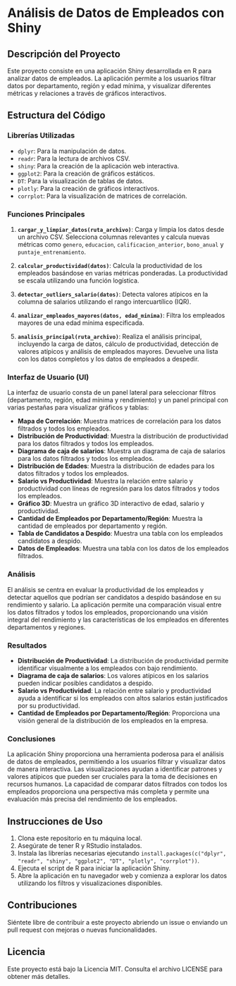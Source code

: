 # Análisis de Datos de Empleados con Shiny

## Descripción del Proyecto

Este proyecto consiste en una aplicación Shiny desarrollada en R para analizar datos de empleados. La aplicación permite a los usuarios filtrar datos por departamento, región y edad mínima, y visualizar diferentes métricas y relaciones a través de gráficos interactivos.

## Estructura del Código

### Librerías Utilizadas

- `dplyr`: Para la manipulación de datos.
- `readr`: Para la lectura de archivos CSV.
- `shiny`: Para la creación de la aplicación web interactiva.
- `ggplot2`: Para la creación de gráficos estáticos.
- `DT`: Para la visualización de tablas de datos.
- `plotly`: Para la creación de gráficos interactivos.
- `corrplot`: Para la visualización de matrices de correlación.

### Funciones Principales

1. **`cargar_y_limpiar_datos(ruta_archivo)`**: Carga y limpia los datos desde un archivo CSV. Selecciona columnas relevantes y calcula nuevas métricas como `genero`, `educacion`, `calificacion_anterior`, `bono_anual` y `puntaje_entrenamiento`.

2. **`calcular_productividad(datos)`**: Calcula la productividad de los empleados basándose en varias métricas ponderadas. La productividad se escala utilizando una función logística.

3. **`detectar_outliers_salario(datos)`**: Detecta valores atípicos en la columna de salarios utilizando el rango intercuartílico (IQR).

4. **`analizar_empleados_mayores(datos, edad_minima)`**: Filtra los empleados mayores de una edad mínima especificada.

5. **`analisis_principal(ruta_archivo)`**: Realiza el análisis principal, incluyendo la carga de datos, cálculo de productividad, detección de valores atípicos y análisis de empleados mayores. Devuelve una lista con los datos completos y los datos de empleados a despedir.

### Interfaz de Usuario (UI)

La interfaz de usuario consta de un panel lateral para seleccionar filtros (departamento, región, edad mínima y rendimiento) y un panel principal con varias pestañas para visualizar gráficos y tablas:

- **Mapa de Correlación**: Muestra matrices de correlación para los datos filtrados y todos los empleados.
- **Distribución de Productividad**: Muestra la distribución de productividad para los datos filtrados y todos los empleados.
- **Diagrama de caja de salarios**: Muestra un diagrama de caja de salarios para los datos filtrados y todos los empleados.
- **Distribución de Edades**: Muestra la distribución de edades para los datos filtrados y todos los empleados.
- **Salario vs Productividad**: Muestra la relación entre salario y productividad con líneas de regresión para los datos filtrados y todos los empleados.
- **Gráfico 3D**: Muestra un gráfico 3D interactivo de edad, salario y productividad.
- **Cantidad de Empleados por Departamento/Región**: Muestra la cantidad de empleados por departamento y región.
- **Tabla de Candidatos a Despido**: Muestra una tabla con los empleados candidatos a despido.
- **Datos de Empleados**: Muestra una tabla con los datos de los empleados filtrados.

### Análisis

El análisis se centra en evaluar la productividad de los empleados y detectar aquellos que podrían ser candidatos a despido basándose en su rendimiento y salario. La aplicación permite una comparación visual entre los datos filtrados y todos los empleados, proporcionando una visión integral del rendimiento y las características de los empleados en diferentes departamentos y regiones.

### Resultados

- **Distribución de Productividad**: La distribución de productividad permite identificar visualmente a los empleados con bajo rendimiento.
- **Diagrama de caja de salarios**: Los valores atípicos en los salarios pueden indicar posibles candidatos a despido.
- **Salario vs Productividad**: La relación entre salario y productividad ayuda a identificar si los empleados con altos salarios están justificados por su productividad.
- **Cantidad de Empleados por Departamento/Región**: Proporciona una visión general de la distribución de los empleados en la empresa.

### Conclusiones

La aplicación Shiny proporciona una herramienta poderosa para el análisis de datos de empleados, permitiendo a los usuarios filtrar y visualizar datos de manera interactiva. Las visualizaciones ayudan a identificar patrones y valores atípicos que pueden ser cruciales para la toma de decisiones en recursos humanos. La capacidad de comparar datos filtrados con todos los empleados proporciona una perspectiva más completa y permite una evaluación más precisa del rendimiento de los empleados.

## Instrucciones de Uso

1. Clona este repositorio en tu máquina local.
2. Asegúrate de tener R y RStudio instalados.
3. Instala las librerías necesarias ejecutando `install.packages(c("dplyr", "readr", "shiny", "ggplot2", "DT", "plotly", "corrplot"))`.
4. Ejecuta el script de R para iniciar la aplicación Shiny.
5. Abre la aplicación en tu navegador web y comienza a explorar los datos utilizando los filtros y visualizaciones disponibles.

## Contribuciones

Siéntete libre de contribuir a este proyecto abriendo un issue o enviando un pull request con mejoras o nuevas funcionalidades.

## Licencia

Este proyecto está bajo la Licencia MIT. Consulta el archivo LICENSE para obtener más detalles.
